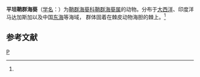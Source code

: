 {{Speciesbox 
| taxon = Epizoanthus planus
| authority =  (Carlgren, 1923)<ref name='id9843'>{{cite web| url =http://www.bioinfo.cn/db05/BjdwSpecies.php?action=view&id=9843| title =平坦鞘群海葵| work =《中国动物物种编目数据库》| publisher =中国科学院微生物研究所| author =中国科学院动物研究所| accessdate =2009-04-16| deadurl =yes| archiveurl =https://web.archive.org/web/20160305081816/http://www.bioinfo.cn/db05/BjdwSpecies.php?action=view&id=9843| archivedate =2016-03-05}}</ref>
}}

'''平坦鞘群海葵'''（[[学名|学名]]：{{lang|la|''Epizoanthus planus''}}）为[[鞘群海葵科|鞘群海葵科]][[鞘群海葵属|鞘群海葵属]]的动物。分布于[[大西洋|大西洋]]、印度洋马达加斯加以及中国[[东海|东海]]等海域， 群体固着在棘皮动物海胆的棘上。<ref name='id9843'/>

== 参考文献 ==
{{reflist}}

{{Wikispecies|Epizoanthus planus}}
{{Taxonbar|from=Q3947923}}

[[Category:鞘群海葵属|P]]


{{Cnidarian-stub}}